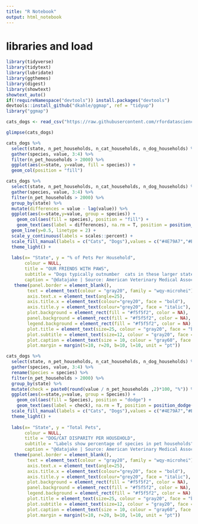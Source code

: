 ```yaml
---
title: "R Notebook"
output: html_notebook
---
```


# libraries and load
```r
library(tidyverse)
library(tidytext)
library(lubridate)
library(ggthemes)
library(digest)
library(showtext)
showtext_auto() 
if(!requireNamespace("devtools")) install.packages("devtools")
devtools::install_github("dkahle/ggmap", ref = "tidyup")
library("ggmap")

cats_dogs <- read_csv("https://raw.githubusercontent.com/rfordatascience/tidytuesday/master/data/2018-09-11/cats_vs_dogs.csv")
```

```r
glimpse(cats_dogs)

```

```r
cats_dogs %>%
  select(state, n_pet_households, n_cat_households, n_dog_households) %>%
  gather(species, value, 3:4) %>%
  filter(n_pet_households > 2000) %>%
  ggplot(aes(x=state, y=value, fill = species)) +
  geom_col(position = "fill")
```

```r
cats_dogs %>%
  select(state, n_pet_households, n_cat_households, n_dog_households) %>%
  gather(species, value, 3:4) %>%
  filter(n_pet_households > 2000) %>%
  group_by(state) %>%
  mutate(differences = value - lag(value)) %>%
  ggplot(aes(x=state,y=value, group = species)) +
    geom_col(aes(fill = species), position = "fill") +
    geom_text(aes(label = differences), na.rm = T, position = position_fill(1.1),family= "wqy-microhei", colour = "#f5f5f2") +
  geom_line(y=0.5, linetype = 2) +
  scale_y_continuous(labels = scales::percent) +
  scale_fill_manual(labels = c("Cats", "Dogs"),values = c("#4E79A7","#E15759")) + 
  theme_light() +
  
  labs(x= "State", y = "% of Pets Per Household",
       colour = NULL,
       title = "OUR FRIENDS WITH PAWS",
       subtitle = "Dogs typically outnumber  cats in these larger states",
       caption = "@datajake | Source: American Veterinary Medical Association | #TidyTuesday") +
   theme(panel.border = element_blank(),
        text = element_text(colour = "gray20", family = "wqy-microhei"),
        axis.text.x = element_text(angle=25),
        axis.title.x = element_text(colour="grey20", face = "bold"),
        axis.title.y = element_text(colour="grey20", face = "italic"),
        plot.background = element_rect(fill = "#f5f5f2", color = NA),
        panel.background = element_rect(fill = "#f5f5f2", color = NA), 
        legend.background = element_rect(fill = "#f5f5f2", color = NA),
        plot.title = element_text(size=25, colour = "gray20", face = "bold", hjust = 0.5),
        plot.subtitle = element_text(size=12, colour = "gray20", face = "italic", hjust = 0.5),
        plot.caption = element_text(size = 10, colour = "gray60", face = "italic"),
        plot.margin = margin(t=10, r=20, b=10, l=10, unit = "pt"))
```

```r
cats_dogs %>%
  select(state, n_pet_households, n_cat_households, n_dog_households) %>%
  gather(species, value, 3:4) %>%
  rename(Species = species) %>%
  filter(n_pet_households > 2000) %>%
  group_by(state) %>%
  mutate(check = paste0(round(value / n_pet_households ,2)*100, "%")) %>%
  ggplot(aes(x=state,y=value, group = Species)) +
    geom_col(aes(fill = Species), position = "dodge") +
    geom_text(aes(label = check), na.rm = T, position = position_dodge(1), size = 3, vjust = 1.5, family= "wqy-microhei") +
  scale_fill_manual(labels = c("Cats", "Dogs"),values = c("#4E79A7","#E15759")) + 
  theme_light() +
  
  labs(x= "State", y = "Total Pets",
       colour = NULL,
       title = "DOG/CAT DISPARITY PER HOUSEHOLD",
       subtitle = "Labels show percentage of species in pet households",
       caption = "@datajake | Source: American Veterinary Medical Association | #TidyTuesday") +
   theme(panel.border = element_blank(),
        text = element_text(colour = "gray20", family = "wqy-microhei"),
        axis.text.x = element_text(angle=25),
        axis.title.x = element_text(colour="grey20", face = "bold"),
        axis.title.y = element_text(colour="grey20", face = "italic"),
        plot.background = element_rect(fill = "#f5f5f2", color = NA),
        panel.background = element_rect(fill = "#f5f5f2", color = NA), 
        legend.background = element_rect(fill = "#f5f5f2", color = NA),
        plot.title = element_text(size=25, colour = "gray20", face = "bold", hjust = 0.5),
        plot.subtitle = element_text(size=12, colour = "gray20", face = "italic", hjust = 0.5),
        plot.caption = element_text(size = 10, colour = "gray60", face = "italic"),
        plot.margin = margin(t=10, r=20, b=10, l=10, unit = "pt"))
```

```r

```

